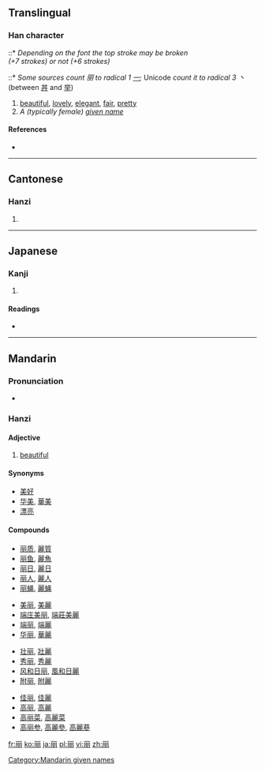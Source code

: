 {{also|麗}}<!-- may be replaced by zh-forms -->
==Translingual==
{{stroke order}}
===Han character===
{{Han char|rn=3|rad=丶|as=6|sn=7|four=|canj=一月戈月 (MBIB)}}
::* ''Depending on the font the top stroke may be broken (+7&nbsp;strokes)&nbsp;or&nbsp;not&nbsp;(+6&nbsp;strokes)''
::* ''Some sources count 丽 to radical 1 [[一]];'' Unicode ''count it to radical 3 丶'' (between [[丼]] and [[举]])

# [[beautiful]], [[lovely]], [[elegant]], [[fair]], [[pretty]]
# ''A (typically female) [[given name]]''

====References====
* {{Han ref|kx=0081.040|dkj=00059|dj=0164.060|hdz=10021.030|uh=4E3D|ud=20029}}

----

==Cantonese==

===Hanzi===
{{yue-hanzi|jyut=|y=lai6|tra=麗}}

# {{defn|lang=yue|sort=一06}}

----

==Japanese==

===Kanji===
{{ja-kanji|grade=9|rs=一06}}

# {{defn|lang=ja|sort=一06}}

====Readings====
* {{ja-readings|on=[[れい]] (rei), [[れ]] (re)|kun=[[うるわし]] (uruwashi)}}

----

==Mandarin==
{{Hani-forms|丽|[[麗]]}}

===Pronunciation===
* {{IPA|[ li˥˩ ]}}

===Hanzi===
{{cmn-hanzi|tra=麗|pin=[[lì]] ([[li4]]), [[Lì]] ([[Li4]])|wg=li<sup>4</sup>, Li<sup>4</sup>}}

====Adjective====
{{cmn-adj|s|pin=lì|pint=li4|tra=麗|rs=一06}}

# {{Elementary Mandarin|lang=cmn|sc=Hans|sort=li4}} [[beautiful]]

====Synonyms====
* [[美好]]
* [[华美]], [[華美]]
* [[漂亮]]

====Compounds====
{{top4}}
* [[丽质]], [[麗質]]
* [[丽鱼]], [[麗魚]]
* [[丽日]], [[麗日]]
* [[丽人]], [[麗人]]
* [[丽蝇]], [[麗蝇]]
{{mid4}}
* [[美丽]], [[美麗]]
* [[端庄美丽]], [[端莊美麗]]
* [[端丽]], [[端麗]]
* [[华丽]], [[華麗]]
{{mid4}}
* [[壮丽]], [[壯麗]]
* [[秀丽]], [[秀麗]]
* [[风和日丽]], [[風和日麗]]
* [[附丽]], [[附麗]]
{{mid4}}
* [[佳丽]], [[佳麗]]
* [[高丽]], [[高麗]]
* [[高丽菜]], [[高麗菜]]
* [[高丽参]], [[高麗參]], [[高麗蔘]]
{{bottom}}

[[Category:Mandarin given names]]

[[fr:丽]]
[[ko:丽]]
[[ja:丽]]
[[pl:丽]]
[[vi:丽]]
[[zh:丽]]